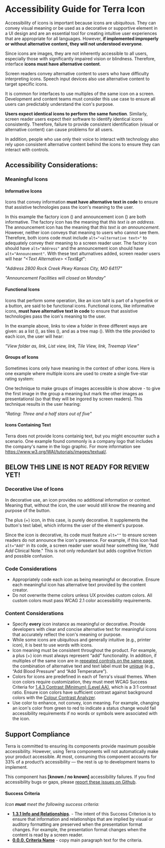 
<!-- Examples -->

<!-- Icons used in the examples, but also I want to use them in this doc. -->

<Badge />

# Accessibility Guide for Terra Icon

<Notice variant="important" ariaLevel="2">

Accessibility of icons is important because icons are ubiquitous. They can convey visual meaning or be used as a decorative or supportive element in a UI design and are an essential tool for creating intuitive user experiences that are appropriate for all languages. However, **if implemented improperly or without alternative content, they will not understood everyone**.

</Notice>

Since icons are images, they are not inherently accessible to all users, especially those with significantly impaired vision or blindness. Therefore, interface **icons must have alternative content**.

Screen readers convey alternative content to users who have difficulty interpreting icons. Speech input devices also use alternative content to target specific icons.

It is common for interfaces to use multiples of the same icon on a screen. Development and content teams must consider this use case to ensure all users can predictably understand the icon's purpose.

**Users expect identical icons to perform the same function**. Similarly, screen reader users expect their software to identify identical icons consistently. Therefore, failure to provide consistent identification (visual or alternative content) can cause problems for all users.

In addition, people who use only their voice to interact with technology also rely upon consistent alternative content behind the icons to ensure they can interact with controls.

<Whitespace />

## Accessibility Considerations:

### Meaningful Icons

#### Informative Icons

Icons that convey information **must have alternative text in code** to ensure that assistive technologies pass the icon's meaning to the user.

<InformativeIconExamples/>

In this example the factory icon (<IconManufacturer/>) and announcement icon (<IconAnnouncement/>) are both informative. The factory icon has the meaning that _this text is an address_. The announcement icon has the meaning that _this text is an announcement_. However, neither icon conveys that meaning to users who cannot see them. Therefore, both icons code must include `alt="<alternative text>"` to adequately convey their meaning to a screen reader user. The factory icon should have `alt="Address"` and the announcement icon should have `alt="Announcement"`. With these text alturnatives added, screen reader users will hear _"&lt;Text Alternative&gt; &lt;Text&gt_":

<p><em>"Address 2800 Rock Creek Pkwy Kansas City, MO 64117"</em></p>
<p><em>"Announcement Facilities will closed on Monday"</em></p>

#### Functional Icons

Icons that perform some operation, like an icon taht is part of a hyperlink or a button, are said to be functional icons. Functional icons, like informative icons, **must have alternative text in code** to ensure that assistive technologies pass the icon's meaning to the user.

<FunctionalIconExample/>

In the example above, links to view a folder in three different ways are given: as a list (<IconList/>), as tiles (<IconTile/>), and as a tree map (<IconTreemap/>). With the title provided to each icon, the user will hear:

<p><em>"View folder as, link, List view, link, Tile View, link, Treemap View"</em></p>

#### Groups of Icons

Sometimes icons only have meaning in the context of other icons. Here is one example where multiple icons are used to create a single five-star rating system:

<GroupOfIconsExample/>

One technique to make groups of images accessible is show above - to give the first image in the group a meaning but mark the other images as presentationsl (so that they will be ingored by screen readers). This technique results in the user hearing:

_"Rating: Three and a half stars out of five"_

#### Icons Containing Text

Terra does not provide Icons containig text, but you might encounter such a scenario. One example found commonly is a company logo that includes the company's name in the logo graphic. For more information see https://www.w3.org/WAI/tutorials/images/textual/.

## BELOW THIS LINE IS NOT READY FOR REVIEW YET!

### Decorative Use of Icons

In decorative use, an icon provides no additional information or context. Meaning that, without the icon, the user would still know the meaning and purpose of the button.

<DecorativeIconExamples/>

The plus (+) icon, in this case, is purely decorative. It supplements the button's text label, which informs the user of the element's purpose.

Since the icon is decorative, its code must feature `alt=""` to ensure screen readers do not announce the icon's presence. For example, if this icon had `alt="Add"` in its code, a screen reader user would hear something like, "Add _Add_ Clinical Note." This is not only redundant but adds cognitive friction and possible confusion.

### Code Considerations

- Appropriately code each icon as being meaningful or decorative. Ensure each meaningful icon has alternative text provided by the content creator.
- Do not overwrite theme colors unless UX provides custom colors. All custom colors must pass WCAG 2.1 color accessibility requirements.

<Whitespace />

### Content Considerations

- Specify **every** icon instance as meaningful or decorative. Provide developers with clear and concise alternative text for meaningful icons that accurately reflect the icon's meaning or purpose.
- While some icons are ubiquitous and generally intuitive (e.g., printer icon), it is best to use words with icons.
- Icon meaning must be consistent throughout the product. For example, a plus (+) icon must always represent “add” functionality. In addition, if multiples of the same icon are in [repeated controls on the same page](https://adrianroselli.com/2019/06/group-labels-do-not-guarantee-uniquity.html), the combination of alternative text and text label must be [unique](https://fae.disability.illinois.edu/rulesets/CONTROL_10/) (e.g., “Add Blood Pressure” and “Add Temperature”).
- Colors for icons are predefined in each of Terra's visual themes. When icon colors require customization, they must meet WCAG Success Criteria for [1.4.3 Contrast (Minimum) (Level AA)](https://www.w3.org/WAI/WCAG21/Understanding/contrast-minimum.html), which is a 3:1 contrast ratio. Ensure icon colors have sufficient contrast against background colors with the [Colour Contrast Analyzer](https://www.tpgi.com/color-contrast-checker/).
- Use color to enhance, not convey, icon meaning. For example, changing an icon's color from green to red to indicate a status change would fail accessibility requirements if no words or symbols were associated with the icon.

<Whitespace />

## Support Compliance

Terra is committed to ensuring its components provide maximum possible accessibility. However, using Terra components will not automatically make your product accessible. At most, consuming this component accounts for 33% of a product’s accessibility — the rest is up to development teams to implement.

This component has **[known / no known]** accessibility failures. If you find accessibility bugs or gaps, please [report these issues on Github](https://github.com/cerner/terra-core/issues/new/choose).

#### Success Criteria

_Icon **must** meet the following success criteria:_

- [**1.3.1 Info and Relationships**](https://www.w3.org/WAI/WCAG21/Understanding/info-and-relationships.html). - The intent of this Success Criterion is to ensure that information and relationships that are implied by visual or auditory formatting are preserved when the presentation format changes. For example, the presentation format changes when the content is read by a screen reader.
- [**0.0.0. Criteria Name**](https://www.link-to-criteria.html) - copy main paragraph text for the criteria.
